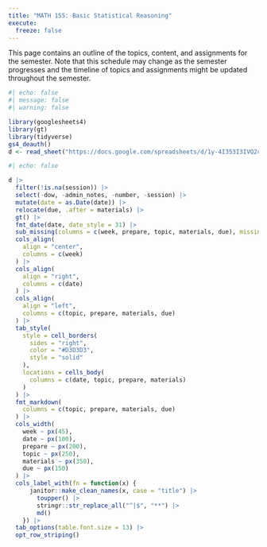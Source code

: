 ```yaml
---
title: "MATH 155: Basic Statistical Reasoning"
execute: 
  freeze: false
---
```


This page contains an outline of the topics, content, and assignments for the semester. Note that this schedule may change as the semester progresses and the timeline of topics and assignments might be updated throughout the semester.

```r
#| echo: false
#| message: false
#| warning: false

library(googlesheets4)
library(gt)
library(tidyverse)
gs4_deauth()
d <- read_sheet("https://docs.google.com/spreadsheets/d/1y-4I353I3IVQ2c5biw8CvQB0rF1fM09lviAIj43Zb0A/edit?usp=sharing")
```

```r
#| echo: false

d |>
  filter(!is.na(session)) |>
  select(-dow, -admin_notes, -number, -session) |>
  mutate(date = as.Date(date)) |>
  relocate(due, .after = materials) |>
  gt() |>
  fmt_date(date, date_style = 31) |>
  sub_missing(columns = c(week, prepare, topic, materials, due), missing_text = "") |>
  cols_align(
    align = "center", 
    columns = c(week)
  ) |>
  cols_align(
    align = "right", 
    columns = c(date)
  ) |>
  cols_align(
    align = "left", 
    columns = c(topic, prepare, materials, due)
  ) |>
  tab_style(
    style = cell_borders(
      sides = "right",
      color = "#D3D3D3",
      style = "solid"
    ),
    locations = cells_body(
      columns = c(date, topic, prepare, materials)
    )
  ) |>
  fmt_markdown(
    columns = c(topic, prepare, materials, due)
  ) |>
  cols_width(
    week ~ px(45),
    date ~ px(100), 
    prepare ~ px(200),
    topic ~ px(250),
    materials ~ px(350),
    due ~ px(150)
  ) |>
  cols_label_with(fn = function(x) {
      janitor::make_clean_names(x, case = "title") |>
        toupper() |>
        stringr::str_replace_all("^|$", "**") |>
        md()
    }) |>
  tab_options(table.font.size = 13) |>
  opt_row_striping()
```
